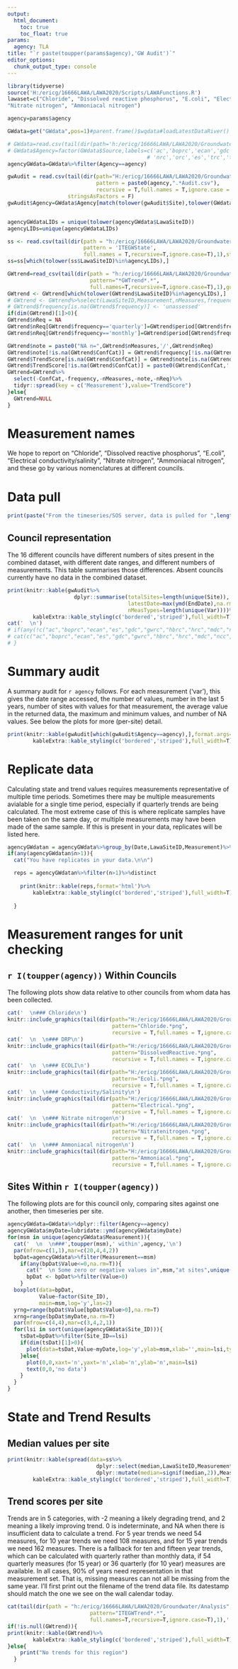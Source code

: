 ---
output: 
  html_document:
    toc: true
    toc_float: true
params:
  agency: TLA
title: "`r paste(toupper(params$agency),'GW Audit')`"
editor_options: 
  chunk_output_type: console
---

```{r setup, include=FALSE,echo=FALSE}
library(tidyverse)
source('H:/ericg/16666LAWA/LAWA2020/Scripts/LAWAFunctions.R')
lawaset=c("Chloride", "Dissolved reactive phosphorus", "E.coli", "Electrical conductivity/salinity", 
"Nitrate nitrogen", "Ammoniacal nitrogen")

agency=params$agency

GWdata=get("GWdata",pos=1)#parent.frame()$wqdata#loadLatestDataRiver()

# GWdata=read.csv(tail(dir(path='h:/ericg/16666LAWA/LAWA2020/Groundwater/Data/',pattern='GWdata.csv',full.names = T,recursive =T) ,1),stringsAsFactors = F)
# GWdata$Agency=factor(GWdata$Source,labels=c('ac','boprc','ecan','gdc','hbrc','hrc','mdc',
                                            # 'nrc','orc','es','trc','tdc','wrc','gwrc','wcrc'))
agencyGWdata=GWdata%>%filter(Agency==agency)

gwAudit = read.csv(tail(dir(path="H:/ericg/16666LAWA/LAWA2020/Groundwater/Audit",
                            pattern = paste0(agency,".*Audit.csv"),
                            recursive = T,full.names = T,ignore.case = T),1),
                   stringsAsFactors = F)
gwAudit$Agency=GWdata$Agency[match(tolower(gwAudit$Site),tolower(GWdata$LawaSiteID))]


agencyGWdataLIDs = unique(tolower(agencyGWdata$LawaSiteID))
agencyLIDs=unique(agencyGWdataLIDs)

ss <- read.csv(tail(dir(path = "h:/ericg/16666LAWA/LAWA2020/Groundwater/Analysis",
                        pattern = 'ITEGWState',
						full.names = T,recursive=T,ignore.case=T),1),stringsAsFactors = F)
ss=ss[which(tolower(ss$LawaSiteID)%in%agencyLIDs),]

GWtrend=read_csv(tail(dir(path = "h:/ericg/16666LAWA/LAWA2020/Groundwater/Analysis",
                          pattern="*GWTrend*.*",
                          full.names=T,recursive=T,ignore.case=T),1),guess_max = 20000)
GWtrend <- GWtrend[which(tolower(GWtrend$LawaSiteID)%in%agencyLIDs),]
# GWtrend <- GWtrend%>%select(LawaSiteID,Measurement,nMeasures,frequency,period,TrendScore,ConfCat)
# GWtrend$frequency[is.na(GWtrend$frequency)] <- 'unassessed'
if(dim(GWtrend)[1]>0){
GWtrend$nReq = NA
GWtrend$nReq[GWtrend$frequency=='quarterly']=GWtrend$period[GWtrend$frequency=='quarterly']*4*0.75
GWtrend$nReq[GWtrend$frequency=='monthly']=GWtrend$period[GWtrend$frequency=='monthly']*12*0.75

GWtrend$note = paste0("NA n=",GWtrend$nMeasures,'/',GWtrend$nReq)
GWtrend$note[!is.na(GWtrend$ConfCat)] = GWtrend$frequency[!is.na(GWtrend$ConfCat)]
GWtrend$TrendScore[is.na(GWtrend$ConfCat)] = GWtrend$note[is.na(GWtrend$ConfCat)]
GWtrend$TrendScore[!is.na(GWtrend$ConfCat)] = paste0(GWtrend$ConfCat,' (',GWtrend$note,')')[!is.na(GWtrend$ConfCat)]
GWtrend=GWtrend%>%
  select(-ConfCat,-frequency,-nMeasures,-note,-nReq)%>%
  tidyr::spread(key = c('Measurement'),value="TrendScore")
}else{
  GWtrend=NULL
}
```

# Measurement names

We hope to report on "Chloride", "Dissolved reactive phosphorus", "E.coli", "Electrical conductivity/salinity", 
"Nitrate nitrogen", "Ammoniacal nitrogen", and these go by various nomenclatures at different councils. 


# Data pull
```{r dataPull, echo=F,results='asis'}
print(paste("From the timeseries/SOS server, data is pulled for ",length(unique(agencyGWdata$LawaSiteID))," sites.\nThere are ",length(unique(GWdata$LawaSiteID[which(GWdata$Agency==agency)])),"in the combined-councils water quality dataset for analysis."))

```

## Council representation

The 16 different councils have different numbers of sites present in the combined dataset, with different date ranges, and different numbers of measurements. This table summarises those differences.  Absent councils currently have no data in the combined dataset.

```{r councilRep, echo=F, results='asis'}
print(knitr::kable(gwAudit%>%
                     dplyr::summarise(totalSites=length(unique(Site)),
                                      latestDate=max(ymd(EndDate),na.rm=T),
                                      nMeasTypes=length(unique(Var))))%>%
        kableExtra::kable_styling(c('bordered','striped'),full_width=T))
cat('  \n')
# if(any(!c("ac","boprc","ecan","es","gdc","gwrc","hbrc","hrc","mdc","ncc","nrc","orc","tdc","trc","wcrc","wrc")%in%unique(gwAudit$Agency))){
# cat(c("ac","boprc","ecan","es","gdc","gwrc","hbrc","hrc","mdc","ncc","nrc","orc","tdc","trc","wcrc","wrc")[!c("ac","boprc","ecan","es","gdc","gwrc","hbrc","hrc","mdc","ncc","nrc","orc","tdc","trc","wcrc","wrc")%in%unique(gwAudit$Agency)]," currently no data available.")
# }
```


# Summary audit

A summary audit for `r agency` follows.  For each measurement ('var'), this gives the date range accessed, the number of values, number in the last 5 years, number of sites with values for that measurement, the average value in the returned data, the maximum and minimum values, and number of NA values.  See below the plots for more (per-site) detail.
```{r echo=F,results='asis'}
print(knitr::kable(gwAudit[which(gwAudit$Agency==agency),],format.args=list(scientific=5))%>%
        kableExtra::kable_styling(c('bordered','striped'),full_width=T))
```


# Replicate data
Calculating state and trend values requires measurements representative of multiple time periods.  Sometimes there may be multiple measurements avialable for a single time period, especially if quarterly trends are being calculated.  The most extreme case of this is where replicate samples have been taken on the same day, or multiple measurements may have been made of the same sample.  If this is present in your data, replicates will be listed here.

```{r echo=F, results='asis'}
agencyGWdatan = agencyGWdata%>%group_by(Date,LawaSiteID,Measurement)%>%transmute(n=n())%>%ungroup
if(any(agencyGWdatan$n>1)){
  cat("You have replicates in your data.\n\n")

  reps = agencyGWdatan%>%filter(n>1)%>%distinct
  
    print(knitr::kable(reps,format='html')%>%
        kableExtra::kable_styling(c('bordered','striped'),full_width=T))
  
  }
```

# Measurement ranges for unit checking
## `r I(toupper(agency))` Within Councils
The following plots show data relative to other councils from whom data has been collected.
```{r echo=F,results='asis'}
cat('  \n### Chloride\n')
knitr::include_graphics(tail(dir(path="H:/ericg/16666LAWA/LAWA2020/Groundwater/Audit",
                                 pattern="Chloride.*png",
                                 recursive = T,full.names = T,ignore.case = T),1))
cat('  \n  \n### DRP\n')
knitr::include_graphics(tail(dir(path="H:/ericg/16666LAWA/LAWA2020/Groundwater/Audit",
                                 pattern="DissolvedReactive.*png",
                                 recursive = T,full.names = T,ignore.case = T),1))
cat('  \n  \n### ECOLI\n')
knitr::include_graphics(tail(dir(path="H:/ericg/16666LAWA/LAWA2020/Groundwater/Audit",
                                 pattern="Ecoli.*png",
                                 recursive = T,full.names = T,ignore.case = T),1))
cat('  \n  \n### Conductivity/Salinity\n')
knitr::include_graphics(tail(dir(path="H:/ericg/16666LAWA/LAWA2020/Groundwater/Audit",
                                 pattern="Electrical.*png",
                                 recursive = T,full.names = T,ignore.case = T),1))
cat('  \n  \n### Nitrate nitrogen\n')
knitr::include_graphics(tail(dir(path="H:/ericg/16666LAWA/LAWA2020/Groundwater/Audit",
                                 pattern="Nitratenitrogen.*png",
                                 recursive = T,full.names = T,ignore.case = T),1))
cat('  \n  \n### Ammoniacal nitrogen\n')
knitr::include_graphics(tail(dir(path="H:/ericg/16666LAWA/LAWA2020/Groundwater/Audit",
                                 pattern="Ammoniacal.*png",
                                 recursive = T,full.names = T,ignore.case = T),1))
```

## Sites Within `r I(toupper(agency))`

The following plots are for this council only, comparing sites against one another, then timeseries per site.
```{r echo=F,fig.width=10,fig.height=10,warning=F,results='asis'}
agencyGWdata=GWdata%>%dplyr::filter(Agency==agency)
agencyGWdata$myDate=lubridate::ymd(agencyGWdata$myDate)
for(msm in unique(agencyGWdata$Measurement)){
  cat('  \n  \n###',toupper(msm),' within',agency,'\n')
  par(mfrow=c(1,1),mar=c(20,4,4,2))
  bpDat=agencyGWdata%>%filter(Measurement==msm)
    if(any(bpDat$Value<=0,na.rm=T)){
      cat("  \n Some zero or negative values in",msm,"at sites",unique(bpDat$LawaSiteID[which(bpDat$Value<=0)]))
      bpDat <- bpDat%>%filter(Value>0)
    }
  boxplot(data=bpDat,
          Value~factor(Site_ID),
          main=msm,log='y',las=2)
  yrng=range(bpDat$Value[bpDat$Value>0],na.rm=T)
  xrng=range(bpDat$myDate,na.rm=T)
  par(mfrow=c(4,4),mar=c(3,4,2,1))
  for(lsi in sort(unique(agencyGWdata$Site_ID))){
    tsDat=bpDat%>%filter(Site_ID==lsi)
    if(dim(tsDat)[1]>0){
      plot(data=tsDat,Value~myDate,log='y',ylab=msm,xlab='',main=lsi,type='p',ylim=yrng,xlim=xrng)
    }else{
      plot(0,0,xaxt='n',yaxt='n',xlab='n',ylab='n',main=lsi)
      text(0,0,'no data')
    }
  }
}
```


# State and Trend Results
## Median values per site

```{r echo=F,results='asis'}
print(knitr::kable(spread(data=ss%>%
                            dplyr::select(median,LawaSiteID,Measurement)%>%
                            dplyr::mutate(median=signif(median,2)),Measurement,median))%>%
        kableExtra::kable_styling(c('bordered','striped'),full_width=T))
```


## Trend scores per site

Trends are in 5 categories, with -2 meaning a likely degrading trend, and 2 meaning a likely improving trend. 0 is indeterminate, and NA when there is insufficient data to calculate a trend. For 5 year trends we need 54 measures, for 10 year trends we need 108 measures, and for 15 year trends we need 162 measures.  There is a fallback for ten and fifteen year trends, which can be calculated with quarterly rather than monthly data, if  54 quarterly measures (for 15 year) or 36 quarterly (for 10 year) measures are available.  In all cases, 90% of years need representation in that measurement set.  That is, missing measures can not all be missing from the same year.
I'll first print out the filename of the trend data file. Its datestamp should match the one we see on the wall calendar today.
```{r echo=F,results='asis'}
cat(tail(dir(path = "h:/ericg/16666LAWA/LAWA2020/Groundwater/Analysis",
                          pattern="ITEGWTrend*.*",
                          full.names=T,recursive=T,ignore.case=T),1),' \n\n')
if(!is.null(GWtrend)){
print(knitr::kable(GWtrend)%>%
        kableExtra::kable_styling(c('bordered','striped'),full_width=T))
}else{
    print("No trends for this region")
  }
```
